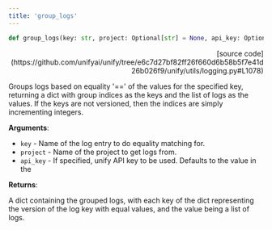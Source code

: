 ```yaml
---
title: 'group_logs'
---
```


```python
def group_logs(key: str, project: Optional[str] = None, api_key: Optional[str] = None):
```

<p align="right">[source code](https://github.com/unifyai/unify/tree/e6c7d27bf82ff26f660d6b58b5f7e41d26b026f9/unify/utils/logging.py#L1078)</p>

Groups logs based on equality '==' of the values for the specified key, returning a
dict with group indices as the keys and the list of logs as the values. If the keys
are not versioned, then the indices are simply incrementing integers.

**Arguments**:

- `key` - Name of the log entry to do equality matching for.
- `project` - Name of the project to get logs from.
- `api_key` - If specified, unify API key to be used. Defaults to the value in the



**Returns**:

A dict containing the grouped logs, with each key of the dict representing the
version of the log key with equal values, and the value being a list of logs.